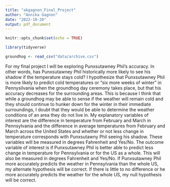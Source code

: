```yaml
---
title: "akgagnon_Final_Project"
author: "Annika Gagnon"
date: "2022-10-20"
output: pdf_document
---
```


```r
knitr::opts_chunk$set(echo = TRUE)
```


```r
library(tidyverse)
```

```r
groundhog <- read_csv("data/archive.csv")
```

For my final project I will be exploring Punxsutawney Phil's accuracy. In other words, has Punxsutawney Phil historically more likely to see his shadow if the temperature stays cold? I hypothesize that Punxsutawney Phil is more likely to predict cold temperatures or "six more weeks of winter" in Pennysilvania when the groundhog day ceremony takes place, but that his accuracy decreases for the surrounding areas. This is because I think that while a groundhog may be able to sense if the weather will remain cold and they should continue to hunker down for the winter in their immediate surroundings, I doubt that they would be able to determine the weather conditions of an area they do not live in. My explanatory variables of interest are the difference in temperature from February and March in Pennsylvania and the difference in average temperatures from February and March across the United States and whether or not less change in temperature corresponds with Punxsutawny Phil seeing his shadow. These variables will be measured in degrees Fahrenheit and Yes/No. The outcome variable of interest is if Punxsutawney Phil is better able to predict less change in temperature for Pennsylvania or for the US as a whole. This will also be measured in degrees Fahrenheit and Yes/No. If Punxsutawney Phil more accurately predicts the weather in Pennsylvania than the whole US, my alternate hypothesis will be correct. If there is little to no difference or he more accurately predicts the weather for the whole US, my null hypothesis will be correct.